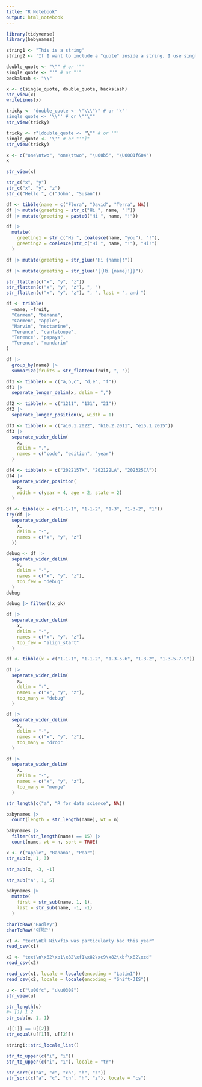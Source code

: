 ```yaml
---
title: "R Notebook"
output: html_notebook
---
```


```r
library(tidyverse)
library(babynames)
```

```r
string1 <- "This is a string"
string2 <- 'If I want to include a "quote" inside a string, I use single quotes'
```

```r
double_quote <- "\"" # or '"'
single_quote <- "'" # or "'"
backslash <- "\\"
```

```r
x <- c(single_quote, double_quote, backslash)
str_view(x)
writeLines(x)
```

```r
tricky <- "double_quote <- \"\\\"\" # or '\"'
single_quote <- '\\'' # or \"'\""
str_view(tricky)
```

```r
tricky <- r"[double_quote <- "\"" # or '"'
single_quote <- '\'' # or "'"]"
str_view(tricky)
```

```r
x <- c("one\ntwo", "one\ttwo", "\u00b5", "\U0001f604")
x
```

```r
str_view(x)
```

```r
str_c("x", "y")
str_c("x", "y", "z")
str_c("Hello ", c("John", "Susan"))
```

```r
df <- tibble(name = c("Flora", "David", "Terra", NA))
df |> mutate(greeting = str_c("Hi ", name, "!"))
df |> mutate(greeting = paste0("Hi ", name, "!"))
```

```r
df |>
  mutate(
    greeting1 = str_c("Hi ", coalesce(name, "you"), "!"),
    greeting2 = coalesce(str_c("Hi ", name, "!"), "Hi!")
  )
```

```r
df |> mutate(greeting = str_glue("Hi {name}!"))
```

```r
df |> mutate(greeting = str_glue("{{Hi {name}!}}"))
```

```r
str_flatten(c("x", "y", "z"))
str_flatten(c("x", "y", "z"), ", ")
str_flatten(c("x", "y", "z"), ", ", last = ", and ")
```

```r
df <- tribble(
  ~name, ~fruit,
  "Carmen", "banana",
  "Carmen", "apple",
  "Marvin", "nectarine",
  "Terence", "cantaloupe",
  "Terence", "papaya",
  "Terence", "mandarin"
)

df |>
  group_by(name) |>
  summarize(fruits = str_flatten(fruit, ", "))
```

```r
df1 <- tibble(x = c("a,b,c", "d,e", "f"))
df1 |>
  separate_longer_delim(x, delim = ",")
```

```r
df2 <- tibble(x = c("1211", "131", "21"))
df2 |>
  separate_longer_position(x, width = 1)
```

```r
df3 <- tibble(x = c("a10.1.2022", "b10.2.2011", "e15.1.2015"))
df3 |>
  separate_wider_delim(
    x,
    delim = ".",
    names = c("code", "edition", "year")
  )
```

```r
df4 <- tibble(x = c("202215TX", "202122LA", "202325CA"))
df4 |>
  separate_wider_position(
    x,
    width = c(year = 4, age = 2, state = 2)
  )
```

```r
df <- tibble(x = c("1-1-1", "1-1-2", "1-3", "1-3-2", "1"))
try(df |>
  separate_wider_delim(
    x,
    delim = "-",
    names = c("x", "y", "z")
  ))
```

```r
debug <- df |>
  separate_wider_delim(
    x,
    delim = "-",
    names = c("x", "y", "z"),
    too_few = "debug"
  )
debug
```

```r
debug |> filter(!x_ok)
```

```r
df |>
  separate_wider_delim(
    x,
    delim = "-",
    names = c("x", "y", "z"),
    too_few = "align_start"
  )
```

```r
df <- tibble(x = c("1-1-1", "1-1-2", "1-3-5-6", "1-3-2", "1-3-5-7-9"))

df |>
  separate_wider_delim(
    x,
    delim = "-",
    names = c("x", "y", "z"),
    too_many = "debug"
  )
```

```r
df |>
  separate_wider_delim(
    x,
    delim = "-",
    names = c("x", "y", "z"),
    too_many = "drop"
  )
```

```r
df |>
  separate_wider_delim(
    x,
    delim = "-",
    names = c("x", "y", "z"),
    too_many = "merge"
  )
```

```r
str_length(c("a", "R for data science", NA))
```

```r
babynames |>
  count(length = str_length(name), wt = n)
```

```r
babynames |>
  filter(str_length(name) == 15) |>
  count(name, wt = n, sort = TRUE)
```

```r
x <- c("Apple", "Banana", "Pear")
str_sub(x, 1, 3)
```

```r
str_sub(x, -3, -1)
```

```r
str_sub("a", 1, 5)
```

```r
babynames |>
  mutate(
    first = str_sub(name, 1, 1),
    last = str_sub(name, -1, -1)
  )
```

```r
charToRaw("Hadley")
charToRaw("이경근")
```

```r
x1 <- "text\nEl Ni\xf1o was particularly bad this year"
read_csv(x1)

x2 <- "text\n\x82\xb1\x82\xf1\x82\xc9\x82\xbf\x82\xcd"
read_csv(x2)
```

```r
read_csv(x1, locale = locale(encoding = "Latin1"))
read_csv(x2, locale = locale(encoding = "Shift-JIS"))
```

```r
u <- c("\u00fc", "u\u0308")
str_view(u)
```

```r
str_length(u)
#> [1] 1 2
str_sub(u, 1, 1)
```

```r
u[[1]] == u[[2]]
str_equal(u[[1]], u[[2]])
```

```r
stringi::stri_locale_list()
```

```r
str_to_upper(c("i", "ı"))
str_to_upper(c("i", "ı"), locale = "tr")
```

```r
str_sort(c("a", "c", "ch", "h", "z"))
str_sort(c("a", "c", "ch", "h", "z"), locale = "cs")
```
